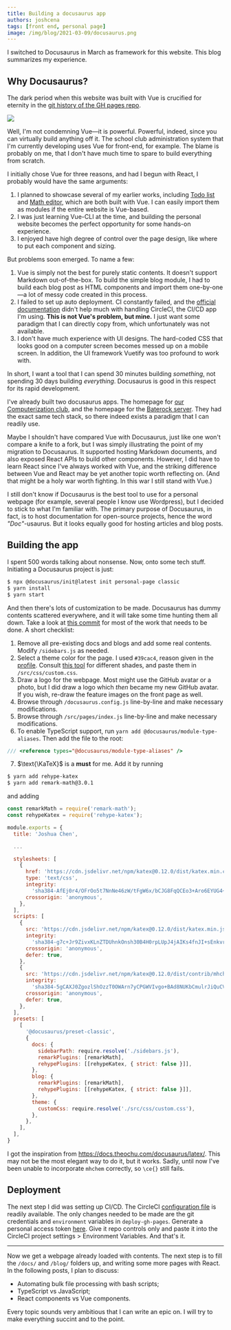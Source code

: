 ```yaml
---
title: Building a docusaurus app
authors: joshcena
tags: [front end, personal page]
image: /img/blog/2021-03-09/docusaurus.png
---
```


I switched to Docusaurus in March as framework for this website. This blog summarizes my experience.

<!-- truncate -->

## Why Docusaurus?

The dark period when this website was built with Vue is crucified for eternity in the [git history of the GH pages repo](https://github.com/Josh-Cena/Personal-page/tree/202beb7770e17fbc6ab30bce4d928bf678ecc5e8).

<img src="/img/blog/2021-03-09/page.jpg"></img>

Well, I'm not condemning Vue—it is powerful. Powerful, indeed, since you can virtually build anything off it. The school club administration system that I'm currently developing uses Vue for front-end, for example. The blame is probably on me, that I don't have much time to spare to build everything from scratch.

I initially chose Vue for three reasons, and had I begun with React, I probably would have the same arguments:

1. I planned to showcase several of my earlier works, including [Todo list](https://github.com/Computerization/New-member-practice-commit/tree/master/2019/Josh-Cena/Joshua-Todolist%20with%20vue) and [Math editor](https://github.com/Josh-Cena/Web-math-editor), which are both built with Vue. I can easily import them as modules if the entire website is Vue-based.
2. I was just learning Vue-CLI at the time, and building the personal website becomes the perfect opportunity for some hands-on experience.
3. I enjoyed have high degree of control over the page design, like where to put each component and sizing.

But problems soon emerged. To name a few:

1. Vue is simply not the best for purely static contents. It doesn't support Markdown out-of-the-box. To build the simple blog module, I had to build each blog post as HTML components and import them one-by-one—a lot of messy code created in this process.
2. I failed to set up auto deployment. CI constantly failed, and the [official documentation](https://cli.vuejs.org/guide/deployment.html#platform-guides) didn't help much with handling CircleCI, the CI/CD app I'm using. **This is not Vue's problem, but mine.** I just want some paradigm that I can directly copy from, which unfortunately was not available.
3. I don't have much experience with UI designs. The hard-coded CSS that looks good on a computer screen becomes messed up on a mobile screen. In addition, the UI framework Vuetify was too profound to work with.

In short, I want a tool that I can spend 30 minutes building _something_, not spending 30 days building _everything_. Docusaurus is good in this respect for its rapid development.

I've already built two docusaurus apps. The homepage for [our Computerization club](https://computerization.io), and the homepage for the [Baterock server](https://baterock-minecraft.github.io). They had the exact same tech stack, so there indeed exists a paradigm that I can readily use.

Maybe I shouldn't have compared Vue with Docusaurus, just like one won't compare a knife to a fork, but I was simply illustrating the point of my migration to Docusaurus. It supported hosting Markdown documents, and also exposed React APIs to build other components. However, I did have to learn React since I've always worked with Vue, and the striking difference between Vue and React may be yet another topic worth reflecting on. (And that might be a holy war worth fighting. In this war I still stand with Vue.)

I still don't know if Docusaurus is the best tool to use for a personal webpage (for example, several people I know use Wordpress), but I decided to stick to what I'm familiar with. The primary purpose of Docusaurus, in fact, is to host documentation for open-source projects, hence the word _"Doc"_-usaurus. But it looks equally good for hosting articles and blog posts.

## Building the app

I spent 500 words talking about nonsense. Now, onto some tech stuff. Initiating a Docusaurus project is just:

```bash
$ npx @docusaurus/init@latest init personal-page classic
$ yarn install
$ yarn start
```

And then there's lots of customization to be made. Docusaurus has dummy contents scattered everywhere, and it will take some time hunting them all down. Take a look at [this commit](https://github.com/Josh-Cena/Personal-page/commit/a5f2566068a5f915b75b39f8aabfe139f58125ef) for most of the work that needs to be done. A short checklist:

1. Remove all pre-existing docs and blogs and add some real contents. Modify `/sidebars.js` as needed.
2. Select a theme color for the page. I used `#39cac4`, reason given in the <a href="/profile/">profile</a>. Consult [this tool](https://v2.docusaurus.io/docs/styling-layout#styling-your-site-with-infima) for different shades, and paste them in `/src/css/custom.css`.
3. Draw a logo for the webpage. Most might use the GitHub avatar or a photo, but I did draw a logo which _then_ became my new GitHub avatar. If you wish, re-draw the feature images on the front page as well.
4. Browse through `/docusaurus.config.js` line-by-line and make necessary modifications.
5. Browse through `/src/pages/index.js` line-by-line and make necessary modifications.
6. To enable TypeScript support, run `yarn add @docusaurus/module-type-aliases`. Then add the file to the root:

```typescript title="types.d.ts"
/// <reference types="@docusaurus/module-type-aliases" />
```

7. $\text{\KaTeX}$ is a **must** for me. Add it by running

```bash
$ yarn add rehype-katex
$ yarn add remark-math@3.0.1
```

and adding

```jsx title="/docusaurus.config.js" {1-2,9-33,38-46}
const remarkMath = require('remark-math');
const rehypeKatex = require('rehype-katex');

module.exports = {
  title: 'Joshua Chen',

  ...

  stylesheets: [
    {
      href: 'https://cdn.jsdelivr.net/npm/katex@0.12.0/dist/katex.min.css',
      type: 'text/css',
      integrity:
        'sha384-AfEj0r4/OFrOo5t7NnNe46zW/tFgW6x/bCJG8FqQCEo3+Aro6EYUG4+cU+KJWu/X',
      crossorigin: 'anonymous',
    },
  ],
  scripts: [
    {
      src: 'https://cdn.jsdelivr.net/npm/katex@0.12.0/dist/katex.min.js',
      integrity:
        'sha384-g7c+Jr9ZivxKLnZTDUhnkOnsh30B4H0rpLUpJ4jAIKs4fnJI+sEnkvrMWph2EDg4',
      crossorigin: 'anonymous',
      defer: true,
    },
    {
      src: 'https://cdn.jsdelivr.net/npm/katex@0.12.0/dist/contrib/mhchem.min.js',
      integrity:
        'sha384-5gCAXJ0ZgozlShOzzT0OWArn7yCPGWVIvgo+BAd8NUKbCmulrJiQuCVR9cHlPHeG',
      crossorigin: 'anonymous',
      defer: true,
    },
  ],
  presets: [
    [
      '@docusaurus/preset-classic',
      {
        docs: {
          sidebarPath: require.resolve('./sidebars.js'),
          remarkPlugins: [remarkMath],
          rehypePlugins: [[rehypeKatex, { strict: false }]],
        },
        blog: {
          remarkPlugins: [remarkMath],
          rehypePlugins: [[rehypeKatex, { strict: false }]],
        },
        theme: {
          customCss: require.resolve('./src/css/custom.css'),
        },
      },
    ],
  ],
}
```

I got the inspiration from https://docs.theochu.com/docusaurus/latex/. This may not be the most elegant way to do it, but it works. Sadly, until now I've been unable to incorporate `mhchem` correctly, so `\ce{}` still fails.

## Deployment

The next step I did was setting up CI/CD. The CircleCI [configuration file](https://github.com/Josh-Cena/Personal-page/blob/master/.circleci/config.yml) is readily available. The only changes needed to be made are the git credentials and `environment` variables in `deploy-gh-pages`. Generate a personal access token [here](https://github.com/settings/tokens). Give it repo controls only and paste it into the CircleCI project settings > Environment Variables. And that's it.

---

Now we get a webpage already loaded with contents. The next step is to fill the `/docs/` and `/blog/` folders up, and writing some more pages with React. In the following posts, I plan to discuss:

- Automating bulk file processing with bash scripts;
- TypeScript vs JavaScript;
- React components vs Vue components.

Every topic sounds very ambitious that I can write an epic on. I will try to make everything succint and to the point.
